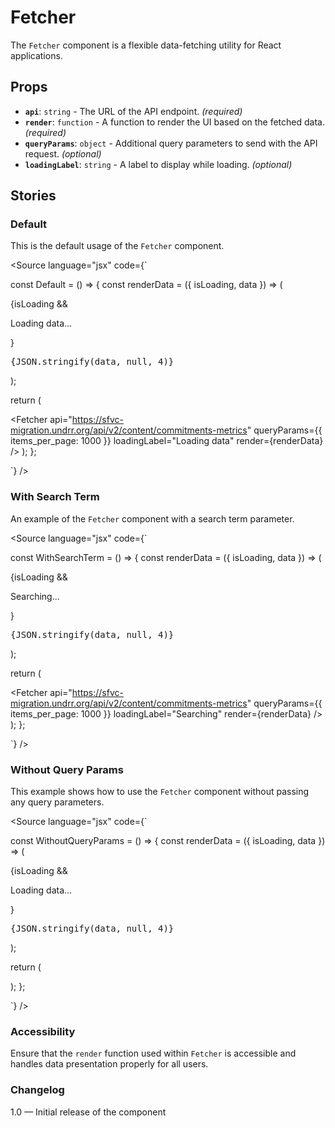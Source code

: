 
<Meta of={FetcherStories} />

# Fetcher

The `Fetcher` component is a flexible data-fetching utility for React applications.

## Props

- **`api`**: `string` - The URL of the API endpoint. _(required)_
- **`render`**: `function` - A function to render the UI based on the fetched data. _(required)_
- **`queryParams`**: `object` - Additional query parameters to send with the API request. _(optional)_
- **`loadingLabel`**: `string` - A label to display while loading. _(optional)_

## Stories

### Default

This is the default usage of the `Fetcher` component.

<Canvas of={FetcherStories.Default} meta={FetcherStories} />

<Source
  language="jsx"
  code={`

const Default = () => {
const renderData = ({ isLoading, data }) => (

<div>
  {isLoading && <p>Loading data...</p>}
  <pre>{JSON.stringify(data, null, 4)}</pre>
</div>
);

return (

<Fetcher
  api="https://sfvc-migration.undrr.org/api/v2/content/commitments-metrics"
  queryParams={{ items_per_page: 1000 }}
  loadingLabel="Loading data"
  render={renderData}
/>
); };

`}
/>

### With Search Term

An example of the `Fetcher` component with a search term parameter.

<Canvas of={FetcherStories.WithSearchTerm} meta={FetcherStories} />

<Source
  language="jsx"
  code={`

const WithSearchTerm = () => {
const renderData = ({ isLoading, data }) => (

<div>
  {isLoading && <p>Searching...</p>}
  <pre>{JSON.stringify(data, null, 4)}</pre>
</div>
);

return (

<Fetcher
  api="https://sfvc-migration.undrr.org/api/v2/content/commitments-metrics"
  queryParams={{ items_per_page: 1000 }}
  loadingLabel="Searching"
  render={renderData}
/>
); };

`}
/>

### Without Query Params

This example shows how to use the `Fetcher` component without passing any query parameters.

<Canvas of={FetcherStories.WithoutQueryParams} meta={FetcherStories} />

<Source
  language="jsx"
  code={`

const WithoutQueryParams = () => {
const renderData = ({ isLoading, data }) => (

<div>
  {isLoading && <p>Loading data...</p>}
  <pre>{JSON.stringify(data, null, 4)}</pre>
</div>
);

return (

<Fetcher
  api="https://sfvc-migration.undrr.org/api/v2/content/commitments-metrics"
  loadingLabel="Loading data"
  render={renderData}
/>
); };

`}
/>

### Accessibility

Ensure that the `render` function used within `Fetcher` is accessible and handles data presentation properly for all users.

### Changelog

1.0 — Initial release of the component
